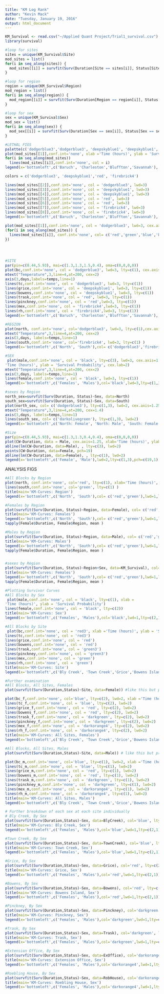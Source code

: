 ```yaml
---
title: "KM Log Rank"
author: "Kevin Mack"
date: "Tuesday, January 19, 2016"
output: html_document
---
```

```r
KM_Survival <- read.csv("~/Applied Quant Project/Trial1_survival.csv")
library(survival)

#loop for sites
sites = unique(KM_Survival$Site)
mod_sites = list()
for(i in seq_along(sites)) {
  mod_sites[[i]] = survfit(Surv(Duration[Site == sites[i]], Status[Site == sites[i]]) ~ 1, data=KM_Survival)
}

#loop for region
region = unique(KM_Survival$Region)
mod_region = list()
for(i in seq_along(region)) {
  mod_region[[i]] = survfit(Surv(Duration[Region == region[i]], Status[Region == region[i]] ~ 1, data = KM_Survival))
}

#loop for sex
sex = unique(KM_Survival$Sex)
mod_sex = list()
for(i in seq_along(sex)) {
  mod_sex[[i]] = survfit(Surv(Duration[Sex == sex[i]], Status[Sex == sex[i]] ~ 1, data = KM_Survival))
}
```


```r
#LETHAL FIGS
palette(c('dodgerblue3','dodgerblue3', 'deepskyblue1', 'deepskyblue1', 'red', 'red', 'firebrick4', 'firebrick4'))
plot(mod_sites[[1]],conf.int='none', xlab ='Time (hours)', ylab = 'Survival Probability')
for(i in seq_along(mod_sites))
  lines(mod_sites[[i]],conf.int='none', col = i) 
legend(x='bottomleft',c('Baruch', 'Charleston','Bluffton','Savannah'), col=c('dodgerblue3', 'deepskyblue1','red', 'firebrick4'),lwd=3, lty=c(1,1,1,1))

colors = c('dodgerblue3', 'deepskyblue1','red', 'firebrick4')

lines(mod_sites[[2]],conf.int='none', col = 'dodgerblue3', lwd=3)
lines(mod_sites[[3]],conf.int='none', col = 'deepskyblue1', lwd=3)
lines(mod_sites[[4]],conf.int='none', col = 'deepskyblue1', lwd=3)
lines(mod_sites[[5]],conf.int='none', col = 'red', lwd=3)
lines(mod_sites[[6]],conf.int='none', col = 'red', lwd=3)
lines(mod_sites[[7]],conf.int='none', col = 'firebrick4', lwd=3)
lines(mod_sites[[8]],conf.int='none', col = 'firebrick4', lwd=3)
legend(x='bottomleft',c('Baruch', 'Charleston','Bluffton','Savannah'), col=c('dodgerblue3', 'deepskyblue1','red', 'firebrick4'),lwd=3, lty=c(1,1,1,1), cex=1.5)

plot(mod_sites[[1]],conf.int='none', col = 'dodgerblue3', lwd=3, cex.axis=1.5, xlab ='Time (hours)', ylab = 'Survival Probability', cex.lab=2)
(for(i in seq_along(mod_sites)) {
  lines(mod_sites[[i]], conf.int='none', col= c('red','green','blue','black'),lwd=3)
})




#SITE
par(pin=c(8.44,5.93), mai=c(1.3,1.3,1.5,0.4), oma=c(0,0,0,0))
plot(bc,conf.int='none', col = 'dodgerblue3', lwd=3, lty=c(1), cex.axis=1.5, xlab ='Time (hours)', ylab = 'Survival Probability', cex.lab=2)
mtext("Temperature",3,line=4,at=200, cex=2)
axis(3,days,labels=temps,line=1)
lines(tc,conf.int='none', col = 'dodgerblue3', lwd=3, lty=c(1))
lines(grice,conf.int='none', col = 'deepskyblue1', lwd=3, lty=c(1))
lines(bowens,conf.int='none', col = 'deepskyblue1', lwd=3, lty=c(1))
lines(trask,conf.int='none', col = 'red', lwd=3, lty=c(1))
lines(pinckney,conf.int='none', col = 'red',lwd=3, lty=c(1))
lines(mex,conf.int='none', col = 'firebrick4',lwd=3, lty=c(1))
lines(rh,conf.int='none', col = 'firebrick4',lwd=3, lty=c(1))
legend(x='bottomleft',c('Baruch', 'Charleston','Bluffton','Savannah'), col=c('dodgerblue3', 'deepskyblue1','red', 'firebrick4'),lwd=3, lty=c(1,1,1,1), cex=1.5)

#REGION
plot(north, conf.int='none', col='dodgerblue3', lwd=3, lty=c(1),cex.axis=1.5, xlab='Time (hours)', ylab = 'Survival Probability', cex.lab=2)
mtext("Temperature",3,line=4,at=200, cex=2)
axis(3,days, labels=temps,line=1)
lines(south,conf.int='none', col='firebrick4', lwd=3, lty=c(1) )
legend(x='bottomleft',c('North', 'South'),col= c('dodgerblue3','firebrick4'),lwd=3,lty=c(1,1),cex=1.5)

#SEX
 plot(male,conf.int='none', col = 'black', lty=c(3), lwd=3, cex.axis=1.5, xlab =
'Time (hours)', ylab = 'Survival Probability', cex.lab=2)
mtext("Temperature",3,line=4,at=200, cex=2)
axis(3,days, labels=temps,line=1)
lines(female,conf.int='none', col = 'black', lwd=3, lty=c(1))
legend(x='bottomleft',c('Females', 'Males'),col='black',lwd=3,lty=c(1,3), cex=1.5)

#sexes by Region
north_sex=survfit(Surv(Duration, Status)~Sex, data=North)
south_sex=survfit(Surv(Duration, Status)~Sex, data=South)
plot(north_sex, col= c('dodgerblue3'), lty=c(1,3), lwd=2, cex.axis=1.25, xlab='Time (hours)', ylab = 'Survival Probability', cex.lab=1.4)
mtext("Temperature",3,line=4,at=200, cex=1.4)
axis(3,days, labels=temps,line=1)
lines(south_sex, col= c('darkolivegreen'), lty=c(1,3), lwd=2)
legend(x='bottomleft',c('North: Female', 'North: Male', 'South: Female', 'South: Male'),col= c('goldenrod3', 'goldenrod3', 'darkolivegreen', 'darkolivegreen'),lwd=2,lty=c(1,3,1,3))

#Size
par(pin=c(8.44,5.93), mai=c(1.3,1.3,0.4,0.4), oma=c(0,0,0,0))
plot(CW~Duration, data = Male, cex.axis=1.25, xlab='Time (hours)', ylab = 'Carapace Width (mm)', cex.lab=1.4 )
abline(lm(CW~Duration, data=Male), , lty=c(3), lwd=2)
points(CW~Duration, data=Female, pch=19)
abline(lm(CW~Duration, data=Female), , lty=c(1), lwd=2)
legend(x='bottomleft',c('Female', 'Male'),lwd=2,lty=c(1,3),pch=c(19,1))
```







ANALYSIS FIGS

```r
#All Blocks by Region
plot(north, conf.int='none', col='red', lty=c(1), xlab='Time (hours)', ylab = 'Survival Probability')
lines(south,conf.int='none', col='green', lty=c(1) )
title(main='KM-Curves: Region')
legend(x='bottomleft',c('North', 'South'),col= c('red','green'),lwd=1,lty=c(1))

#Females by Region
plot(survfit(Surv(Duration, Status)~Region, data=Female), col= c('red','green'), lty=c(1), xlab='Time (hours)', ylab = 'Survival Probability')
title(main='KM-Curves: Females')
legend(x='bottomleft',c('North', 'South'),col= c('red','green'),lwd=1,lty=c(1))
tapply(Female$Duration, Female$Region, mean )

#Males by Region
plot(survfit(Surv(Duration, Status)~Region, data=Male), col= c('red','green'), lty=c(1), xlab='Time (hours)', ylab = 'Survival Probability')
title(main='KM-Curves: Males')
legend(x='bottomleft',c('North', 'South'),col= c('red','green'),lwd=1,lty=c(1))
tapply(Female$Duration, Female$Region, mean )


#sexes by Region
plot(survfit(Surv(Duration, Status)~Region+Sex, data=KM_Survival), col= c('red','green'), lty=c(1), xlab='Time (hours)', ylab = 'Survival Probability')
title(main='KM-Curves: Females')
legend(x='bottomleft',c('North', 'South'),col= c('red','green'),lwd=1,lty=c(1))
tapply(Female$Duration, Female$Region, mean )

```







```r
#Plotting Survivor Curves
#All Blocks by Sex
 plot(male,conf.int='none', col = 'black', lty=c(1), xlab =
'Time (hours)', ylab = 'Survival Probability')
lines(female,conf.int='none', col = 'black', lty=c(2))
title(main='KM-Curves: Sex')
legend(x='bottomleft',c('Females', 'Males'),col='black',lwd=1,lty=c(2,1))

#All Blocks by Site
 plot(bc,conf.int='none', col = 'red3', xlab ='Time (hours)', ylab = 'Survival Probability')
lines(tc,conf.int='none', col = 'red3')
lines(grice,conf.int='none', col = 'red')
lines(bowens,conf.int='none', col = 'red')
lines(trask,conf.int='none', col = 'green3')
lines(pinckney,conf.int='none', col = 'green3')
lines(mex,conf.int='none', col = 'green')
lines(rh,conf.int='none', col = 'green')
title(main='KM-Curves: Site')
legend(x='bottomleft',c('Bly Creek', 'Town Creek','Grice','Bowens Island','Trask','Pinckney','Extension Office','Roebling House'),col=c('red3','red3','red','red','green3','green3','green','green'),lwd=1, lty=c(1))

```

```r
#Further examination
#All Blocks, All Sites, Females
plot(survfit(Surv(Duration,Status)~Site, data=Female)) #like this but pretty

plot(bc_f,conf.int='none', col='blue', lty=c(2), lwd=2, xlab ='Time (hours)', ylab = 'Survival Probability')
lines(tc_f,conf.int='none', col = 'blue', lty=c(2), lwd=2)
lines(grice_f,conf.int='none', col = 'red', lty=c(2), lwd=2)
lines(bowens_f,conf.int='none', col = 'red', lty=c(2), lwd=2)
lines(trask_f,conf.int='none', col = 'darkgreen', lty=c(2), lwd=2)
lines(pinckney_f,conf.int='none', col = 'darkgreen', lty=c(2), lwd=2)
lines(mex_f,conf.int='none', col = 'darkorange4', lty=c(2), lwd=2)
lines(rh_f,conf.int='none', col = 'darkorange4', lty=c(2), lwd=2)
title(main='KM-Curves: All Sites, Females')
legend(x='bottomleft',c('Bly Creek', 'Town Creek','Grice','Bowens Island','Trask','Pinckney','Extension Office','Roebling House'),col=c('blue','blue','red','red','darkgreen','darkgreen','darkorange4','darkorange4'),lwd=2, lty=c(2))

#All Blocks, All Sites, Males
plot(survfit(Surv(Duration,Status)~Site, data=Male)) # like this but pretty

plot(bc_m,conf.int='none', col='blue', lty=c(1), lwd=2, xlab ='Time (hours)', ylab = 'Survival Probability')
lines(tc_m,conf.int='none', col = 'blue', lty=c(1), lwd=2)
lines(grice_m,conf.int='none', col = 'red', lty=c(1), lwd=2)
lines(bowens_m,conf.int='none', col = 'red', lty=c(1), lwd=2)
lines(trask_m,conf.int='none', col = 'darkgreen', lty=c(1), lwd=2)
lines(pinckney_m,conf.int='none', col = 'darkgreen', lty=c(1), lwd=2)
lines(mex_m,conf.int='none', col = 'darkorange4', lty=c(1), lwd=2)
lines(rh_m,conf.int='none', col = 'darkorange4', lty=c(1), lwd=2)
title(main='KM-Curves: All Sites, Males')
legend(x='bottomleft',c('Bly Creek', 'Town Creek','Grice','Bowens Island','Trask','Pinckney','Extension Office','Roebling House'),col=c('blue','blue','red','red','darkgreen','darkgreen','darkorange4','darkorange4'),lwd=2, lty=c(1))

```


```r
# Further breakdown of each sex at each site individually
# Bly Creek, By Sex
plot(survfit(Surv(Duration,Status)~Sex, data=BlyCreek), col='blue', lty=c(2,1), lwd=c(2,1),xlab ='Time (hours)', ylab = 'Survival Probability')
title(main='KM-Curves: Bly Creek, Sex')
legend(x='bottomleft',c('Females', 'Males'),col='blue',lwd=1,lty=c(2,1))

#Town Creek, By Sex
plot(survfit(Surv(Duration,Status)~Sex, data=TownCreek), col='blue', lty=c(2,1), lwd=c(2,1),xlab ='Time (hours)', ylab = 'Survival Probability')
title(main='KM-Curves: Town Creek, Sex')
legend(x='bottomleft',c('Females', 'Males'),col='blue',lwd=1,lty=c(2,1))

#Grice, By Sex
plot(survfit(Surv(Duration,Status)~Sex, data=Grice), col='red', lty=c(2,1), lwd=c(2,1),xlab ='Time (hours)', ylab = 'Survival Probability')
title(main='KM-Curves: Grice, Sex')
legend(x='bottomleft',c('Females', 'Males'),col='red',lwd=1,lty=c(2,1))

#Bowens, By Sex
plot(survfit(Surv(Duration,Status)~Sex, data=Bowens), col='red', lty=c(2,1), lwd=c(2,1),xlab ='Time (hours)', ylab = 'Survival Probability')
title(main='KM-Curves: Bowens Island, Sex')
legend(x='bottomleft',c('Females', 'Males'),col='red',lwd=1,lty=c(2,1))

#Pinckney, By Sex
plot(survfit(Surv(Duration,Status)~Sex, data=Pinckney), col='darkgreen', lty=c(2,1), lwd=c(2,1),xlab ='Time (hours)', ylab = 'Survival Probability')
title(main='KM-Curves: Pinckney, Sex')
legend(x='bottomleft',c('Females', 'Males'),col='darkgreen',lwd=1,lty=c(2,1))

#Trask, By Sex
plot(survfit(Surv(Duration,Status)~Sex, data=Trask), col='darkgreen', lty=c(2,1), lwd=c(2,1),xlab ='Time (hours)', ylab = 'Survival Probability')
title(main='KM-Curves: Trask, Sex')
legend(x='bottomleft',c('Females', 'Males'),col='darkgreen',lwd=1,lty=c(2,1))

#Extension Office, By Sex
plot(survfit(Surv(Duration,Status)~Sex, data=ExOffice), col='darkorange4', lty=c(2,1), lwd=c(2,1),xlab ='Time (hours)', ylab = 'Survival Probability')
title(main='KM-Curves: Extension Office, Sex')
legend(x='bottomleft',c('Females', 'Males'),col='darkorange4',lwd=1,lty=c(2,1))

#Roebling House, By Sex
plot(survfit(Surv(Duration,Status)~Sex, data=RobHouse), col='darkorange4', lty=c(2,1), lwd=c(2,1),xlab ='Time (hours)', ylab = 'Survival Probability')
title(main='KM-Curves: Roebling House, Sex')
legend(x='bottomleft',c('Females', 'Males'),col='darkorange4',lwd=1,lty=c(2,1))
```































